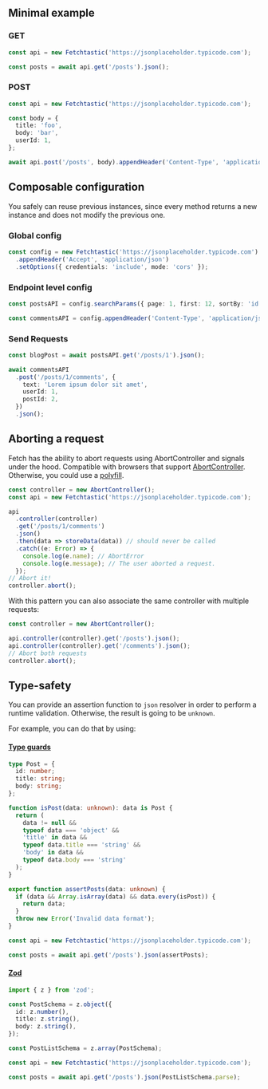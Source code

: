 
## Minimal example

### GET

```typescript
const api = new Fetchtastic('https://jsonplaceholder.typicode.com');

const posts = await api.get('/posts').json();
```

### POST

```typescript
const api = new Fetchtastic('https://jsonplaceholder.typicode.com');

const body = {
  title: 'foo',
  body: 'bar',
  userId: 1,
};

await api.post('/posts', body).appendHeader('Content-Type', 'application/json').resolve();
```

## Composable configuration

You safely can reuse previous instances, since every method returns a new instance and does not
modify the previous one.

<Steps>

### Global config

```typescript
const config = new Fetchtastic('https://jsonplaceholder.typicode.com')
  .appendHeader('Accept', 'application/json')
  .setOptions({ credentials: 'include', mode: 'cors' });
```

### Endpoint level config

```typescript
const postsAPI = config.searchParams({ page: 1, first: 12, sortBy: 'id' }).url('/api/v1');

const commentsAPI = config.appendHeader('Content-Type', 'application/json').url('/api/v2');
```

### Send Requests

```typescript
const blogPost = await postsAPI.get('/posts/1').json();

await commentsAPI
  .post('/posts/1/comments', {
    text: 'Lorem ipsum dolor sit amet',
    userId: 1,
    postId: 2,
  })
  .json();
```

</Steps>

## Aborting a request

Fetch has the ability to abort requests using AbortController and signals under the hood. Compatible
with browsers that support
[AbortController](https://developer.mozilla.org/en-US/docs/Web/API/AbortController). Otherwise, you
could use a [polyfill](https://www.npmjs.com/package/abortcontroller-polyfill).

```typescript
const controller = new AbortController();
const api = new Fetchtastic('https://jsonplaceholder.typicode.com');

api
  .controller(controller)
  .get('/posts/1/comments')
  .json()
  .then(data => storeData(data)) // should never be called
  .catch((e: Error) => {
    console.log(e.name); // AbortError
    console.log(e.message); // The user aborted a request.
  });
// Abort it!
controller.abort();
```

With this pattern you can also associate the same controller with multiple requests:

```typescript
const controller = new AbortController();

api.controller(controller).get('/posts').json();
api.controller(controller).get('/comments').json();
// Abort both requests
controller.abort();
```

## Type-safety

You can provide an assertion function to `json` resolver in order to perform a runtime validation.
Otherwise, the result is going to be `unknown`.

For example, you can do that by using:

#### [Type guards](https://www.typescriptlang.org/docs/handbook/2/narrowing.html#using-type-predicates)

```typescript
type Post = {
  id: number;
  title: string;
  body: string;
};

function isPost(data: unknown): data is Post {
  return (
    data != null &&
    typeof data === 'object' &&
    'title' in data &&
    typeof data.title === 'string' &&
    'body' in data &&
    typeof data.body === 'string'
  );
}

export function assertPosts(data: unknown) {
  if (data && Array.isArray(data) && data.every(isPost)) {
    return data;
  }
  throw new Error('Invalid data format');
}

const api = new Fetchtastic('https://jsonplaceholder.typicode.com');

const posts = await api.get('/posts').json(assertPosts);
```

#### [Zod](https://zod.dev/)

```typescript
import { z } from 'zod';

const PostSchema = z.object({
  id: z.number(),
  title: z.string(),
  body: z.string(),
});

const PostListSchema = z.array(PostSchema);

const api = new Fetchtastic('https://jsonplaceholder.typicode.com');

const posts = await api.get('/posts').json(PostListSchema.parse);
```
